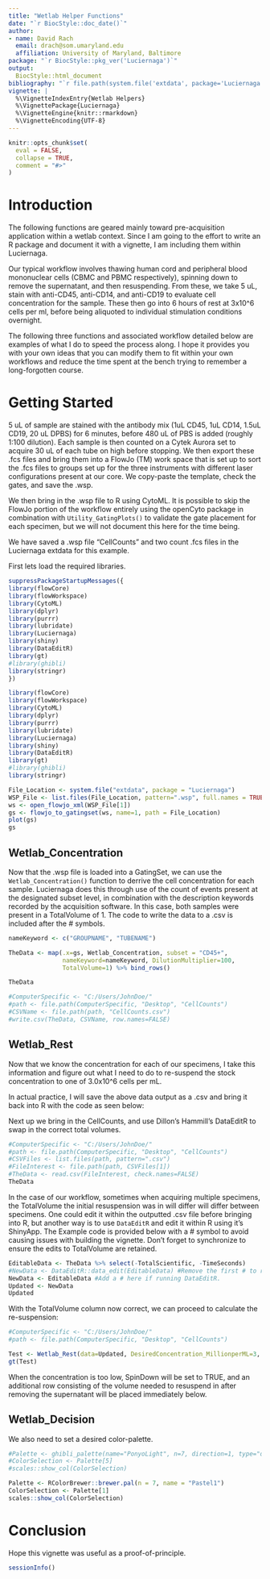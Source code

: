 ```yaml
---
title: "Wetlab Helper Functions"
date: "`r BiocStyle::doc_date()`"
author:
- name: David Rach
  email: drach@som.umaryland.edu
  affiliation: University of Maryland, Baltimore
package: "`r BiocStyle::pkg_ver('Luciernaga')`"
output:
  BiocStyle::html_document
bibliography: "`r file.path(system.file('extdata', package='Luciernaga'), 'refs.bib')`"
vignette: |
  %\VignetteIndexEntry{Wetlab Helpers}
  %\VignettePackage{Luciernaga}
  %\VignetteEngine{knitr::rmarkdown}
  %\VignetteEncoding{UTF-8}
---
```


```r
knitr::opts_chunk$set(
  eval = FALSE,
  collapse = TRUE,
  comment = "#>"
)
```

# Introduction

The following functions are geared mainly toward pre-acquisition application within a wetlab context. Since I am going to the effort to write an R package and document it with a vignette, I am including them within Luciernaga. 

Our typical workflow involves thawing human cord and peripheral blood mononuclear cells (CBMC and PBMC respectively), spinning down to remove the supernatant, and then resuspending. From these, we take 5 uL, stain with anti-CD45, anti-CD14, and anti-CD19 to evaluate cell concentration for the sample. These then go into 6 hours of rest at 3x10^6 cells per ml, before being aliquoted to individual stimulation conditions overnight. 

The following three functions and associated workflow detailed below are examples of what I do to speed the process along. I hope it provides you with your own ideas that you can modify them to fit within your own workflows and reduce the time spent at the bench trying to remember a long-forgotten course. 

# Getting Started

5 uL of sample are stained with the antibody mix (1uL CD45, 1uL CD14, 1.5uL CD19, 20 uL DPBS) for 6 minutes, before 480 uL of PBS is added (roughly 1:100 dilution). Each sample is then counted on a Cytek Aurora set to acquire 30 uL of each tube on high before stopping. We then export these .fcs files and bring them into a FlowJo (TM) work space that is set up to sort the .fcs files to groups set up for the three instruments with different laser configurations present at our core. We copy-paste the template, check the gates, and save the .wsp. 

We then bring in the .wsp file to R using CytoML. It is possible to skip the FlowJo portion of the workflow entirely using the openCyto package in combination with `Utility_GatingPlots()` to validate the gate placement for each specimen, but we will not document this here for the time being. 

We have saved a .wsp file "CellCounts" and two count .fcs files in the Luciernaga extdata for this example.

First lets load the required libraries. 

```r
suppressPackageStartupMessages({
library(flowCore)
library(flowWorkspace)
library(CytoML)
library(dplyr)
library(purrr)
library(lubridate)
library(Luciernaga)
library(shiny)
library(DataEditR)
library(gt)
#library(ghibli)
library(stringr)  
})
```

```r
library(flowCore)
library(flowWorkspace)
library(CytoML)
library(dplyr)
library(purrr)
library(lubridate)
library(Luciernaga)
library(shiny)
library(DataEditR)
library(gt)
#library(ghibli)
library(stringr)
```

```r
File_Location <- system.file("extdata", package = "Luciernaga")
WSP_File <- list.files(File_Location, pattern=".wsp", full.names = TRUE)
ws <- open_flowjo_xml(WSP_File[1])
gs <- flowjo_to_gatingset(ws, name=1, path = File_Location)
plot(gs)
gs
```

## Wetlab_Concentration

Now that the .wsp file is loaded into a GatingSet, we can use the `Wetlab_Concentration()` function to derrive the cell concentration for each sample. Luciernaga does this through use of the count of events present at the designated subset level, in combination with the description keywords recorded by the acquisition software. In this case, both samples were present in a TotalVolume of 1. The code to write the data to a .csv is included after the # symbols. 

```r
nameKeyword <- c("GROUPNAME", "TUBENAME")

TheData <- map(.x=gs, Wetlab_Concentration, subset = "CD45+",
               nameKeyword=nameKeyword, DilutionMultiplier=100,
               TotalVolume=1) %>% bind_rows()

TheData

#ComputerSpecific <- "C:/Users/JohnDoe/"
#path <- file.path(ComputerSpecific, "Desktop", "CellCounts")
#CSVName <- file.path(path, "CellCounts.csv")
#write.csv(TheData, CSVName, row.names=FALSE)
```

## Wetlab_Rest

Now that we know the concentration for each of our specimens, I take this information and figure out what I need to do to re-suspend the stock concentration to one of 3.0x10^6 cells per mL. 

In actual practice, I will save the above data output as a .csv and bring it back into R with the code as seen below:

Next up we bring in the CellCounts, and use Dillon's Hammill's DataEditR to swap in the correct total volumes. 
```r
#ComputerSpecific <- "C:/Users/JohnDoe/"
#path <- file.path(ComputerSpecific, "Desktop", "CellCounts")
#CSVFiles <- list.files(path, pattern=".csv")
#FileInterest <- file.path(path, CSVFiles[1])
#TheData <- read.csv(FileInterest, check.names=FALSE)
TheData
```
In the case of our workflow, sometimes when acquiring multiple specimens, the TotalVolume the initial resuspension was in will differ will differ between specimens. One could edit it within the outputted .csv file before bringing into R, but another way is to use `DataEditR` and edit it within R using it's ShinyApp. The Example code is provided below with a # symbol to avoid causing issues with building the vignette. Don't forget to synchronize to ensure the edits to TotalVolume are retained. 

```r
EditableData <- TheData %>% select(-TotalScientific, -TimeSeconds)
#NewData <- DataEditR::data_edit(EditableData) #Remove the first # to run
NewData <- EditableData #Add a # here if running DataEditR.
Updated <- NewData
Updated
```

With the TotalVolume column now correct, we can proceed to calculate the re-suspension:

```r
#ComputerSpecific <- "C:/Users/JohnDoe/"
#path <- file.path(ComputerSpecific, "Desktop", "CellCounts")

Test <- Wetlab_Rest(data=Updated, DesiredConcentration_MillionperML=3, MaxMLperTube=1, returntype="data", outpath=path)
gt(Test)
```
When the concentration is too low, SpinDown will be set to TRUE, and an additional row consisting of the volume needed to resuspend in after removing the supernatant will be placed immediately below. 

## Wetlab_Decision

We also need to set a desired color-palette. 

```r
#Palette <- ghibli_palette(name="PonyoLight", n=7, direction=1, type="discrete")
#ColorSelection <- Palette[5]
#scales::show_col(ColorSelection)

Palette <- RColorBrewer::brewer.pal(n = 7, name = "Pastel1")
ColorSelection <- Palette[1]
scales::show_col(ColorSelection)
```

# Conclusion

Hope this vignette was useful as a proof-of-principle. 

```r
sessionInfo()
```




